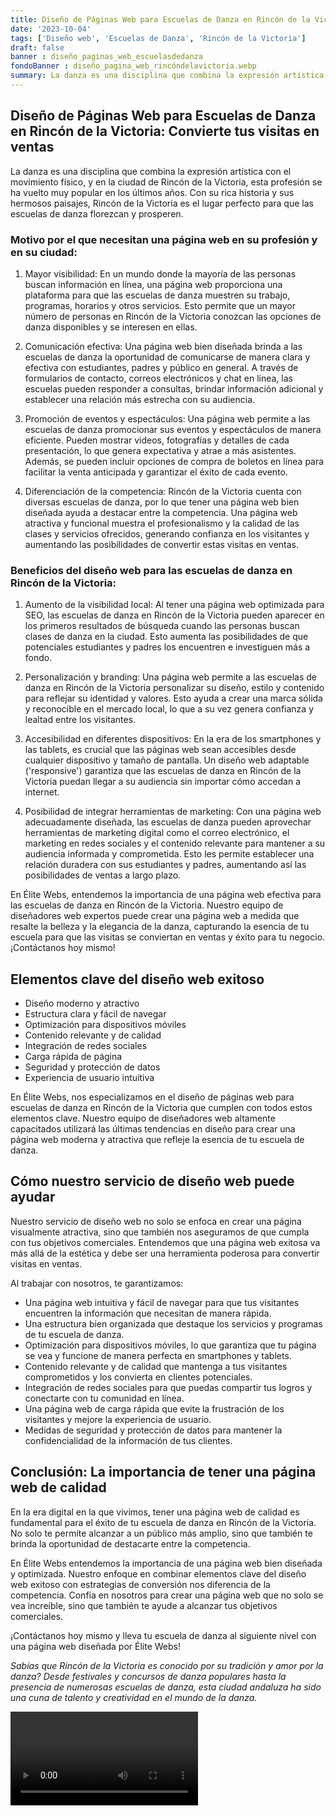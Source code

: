 ```yaml
---
title: Diseño de Páginas Web para Escuelas de Danza en Rincón de la Victoria
date: '2023-10-04'
tags: ['Diseño web', 'Escuelas de Danza', 'Rincón de la Victoria']
draft: false
banner : diseño_paginas_web_escuelasdedanza
fondoBanner : diseño_pagina_web_rincóndelavictoria.webp
summary: La danza es una disciplina que combina la expresión artística con el movimiento físico, y en la ciudad de Rincón de la Victoria, esta profesión se ha vuelto muy popular en los últimos años. Con su rica historia y sus hermosos paisajes, Rincón de la Victoria es el lugar perfecto para que las escuelas de danza florezcan y prosperen.
---
```


## Diseño de Páginas Web para Escuelas de Danza en Rincón de la Victoria: Convierte tus visitas en ventas

La danza es una disciplina que combina la expresión artística con el movimiento físico, y en la ciudad de Rincón de la Victoria, esta profesión se ha vuelto muy popular en los últimos años. Con su rica historia y sus hermosos paisajes, Rincón de la Victoria es el lugar perfecto para que las escuelas de danza florezcan y prosperen.

### Motivo por el que necesitan una página web en su profesión y en su ciudad:

1. Mayor visibilidad: En un mundo donde la mayoría de las personas buscan información en línea, una página web proporciona una plataforma para que las escuelas de danza muestren su trabajo, programas, horarios y otros servicios. Esto permite que un mayor número de personas en Rincón de la Victoria conozcan las opciones de danza disponibles y se interesen en ellas.

2. Comunicación efectiva: Una página web bien diseñada brinda a las escuelas de danza la oportunidad de comunicarse de manera clara y efectiva con estudiantes, padres y público en general. A través de formularios de contacto, correos electrónicos y chat en línea, las escuelas pueden responder a consultas, brindar información adicional y establecer una relación más estrecha con su audiencia.

3. Promoción de eventos y espectáculos: Una página web permite a las escuelas de danza promocionar sus eventos y espectáculos de manera eficiente. Pueden mostrar videos, fotografías y detalles de cada presentación, lo que genera expectativa y atrae a más asistentes. Además, se pueden incluir opciones de compra de boletos en línea para facilitar la venta anticipada y garantizar el éxito de cada evento.

4. Diferenciación de la competencia: Rincón de la Victoria cuenta con diversas escuelas de danza, por lo que tener una página web bien diseñada ayuda a destacar entre la competencia. Una página web atractiva y funcional muestra el profesionalismo y la calidad de las clases y servicios ofrecidos, generando confianza en los visitantes y aumentando las posibilidades de convertir estas visitas en ventas.

### Beneficios del diseño web para las escuelas de danza en Rincón de la Victoria:

1. Aumento de la visibilidad local: Al tener una página web optimizada para SEO, las escuelas de danza en Rincón de la Victoria pueden aparecer en los primeros resultados de búsqueda cuando las personas buscan clases de danza en la ciudad. Esto aumenta las posibilidades de que potenciales estudiantes y padres los encuentren e investiguen más a fondo.

2. Personalización y branding: Una página web permite a las escuelas de danza en Rincón de la Victoria personalizar su diseño, estilo y contenido para reflejar su identidad y valores. Esto ayuda a crear una marca sólida y reconocible en el mercado local, lo que a su vez genera confianza y lealtad entre los visitantes.

3. Accesibilidad en diferentes dispositivos: En la era de los smartphones y las tablets, es crucial que las páginas web sean accesibles desde cualquier dispositivo y tamaño de pantalla. Un diseño web adaptable ('responsive') garantiza que las escuelas de danza en Rincón de la Victoria puedan llegar a su audiencia sin importar cómo accedan a internet.

4. Posibilidad de integrar herramientas de marketing: Con una página web adecuadamente diseñada, las escuelas de danza pueden aprovechar herramientas de marketing digital como el correo electrónico, el marketing en redes sociales y el contenido relevante para mantener a su audiencia informada y comprometida. Esto les permite establecer una relación duradera con sus estudiantes y padres, aumentando así las posibilidades de ventas a largo plazo.

En Élite Webs, entendemos la importancia de una página web efectiva para las escuelas de danza en Rincón de la Victoria. Nuestro equipo de diseñadores web expertos puede crear una página web a medida que resalte la belleza y la elegancia de la danza, capturando la esencia de tu escuela para que las visitas se conviertan en ventas y éxito para tu negocio. ¡Contáctanos hoy mismo!

<GifSeo />

<Cta />

## Elementos clave del diseño web exitoso

- Diseño moderno y atractivo
- Estructura clara y fácil de navegar
- Optimización para dispositivos móviles
- Contenido relevante y de calidad
- Integración de redes sociales
- Carga rápida de página
- Seguridad y protección de datos
- Experiencia de usuario intuitiva

En Élite Webs, nos especializamos en el diseño de páginas web para escuelas de danza en Rincón de la Victoria que cumplen con todos estos elementos clave. Nuestro equipo de diseñadores web altamente capacitados utilizará las últimas tendencias en diseño para crear una página web moderna y atractiva que refleje la esencia de tu escuela de danza.

## Cómo nuestro servicio de diseño web puede ayudar

Nuestro servicio de diseño web no solo se enfoca en crear una página visualmente atractiva, sino que también nos aseguramos de que cumpla con tus objetivos comerciales. Entendemos que una página web exitosa va más allá de la estética y debe ser una herramienta poderosa para convertir visitas en ventas.

Al trabajar con nosotros, te garantizamos:

- Una página web intuitiva y fácil de navegar para que tus visitantes encuentren la información que necesitan de manera rápida.
- Una estructura bien organizada que destaque los servicios y programas de tu escuela de danza.
- Optimización para dispositivos móviles, lo que garantiza que tu página se vea y funcione de manera perfecta en smartphones y tablets.
- Contenido relevante y de calidad que mantenga a tus visitantes comprometidos y los convierta en clientes potenciales.
- Integración de redes sociales para que puedas compartir tus logros y conectarte con tu comunidad en línea.
- Una página web de carga rápida que evite la frustración de los visitantes y mejore la experiencia de usuario.
- Medidas de seguridad y protección de datos para mantener la confidencialidad de la información de tus clientes.

## Conclusión: La importancia de tener una página web de calidad

En la era digital en la que vivimos, tener una página web de calidad es fundamental para el éxito de tu escuela de danza en Rincón de la Victoria. No solo te permite alcanzar a un público más amplio, sino que también te brinda la oportunidad de destacarte entre la competencia.

En Élite Webs entendemos la importancia de una página web bien diseñada y optimizada. Nuestro enfoque en combinar elementos clave del diseño web exitoso con estrategias de conversión nos diferencia de la competencia. Confía en nosotros para crear una página web que no solo se vea increíble, sino que también te ayude a alcanzar tus objetivos comerciales.

¡Contáctanos hoy mismo y lleva tu escuela de danza al siguiente nivel con una página web diseñada por Élite Webs!

_Sabías que Rincón de la Victoria es conocido por su tradición y amor por la danza? Desde festivales y concursos de danza populares hasta la presencia de numerosas escuelas de danza, esta ciudad andaluza ha sido una cuna de talento y creatividad en el mundo de la danza._

<Video />

<CtaBot job='Escuelas de Danza' city='Rincón de la Victoria'/>

<Gmaps query='Rincón de la Victoria+españa+maps' />